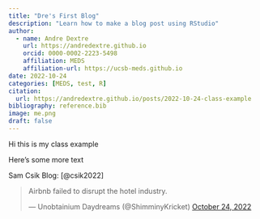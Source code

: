 ```yaml
---
title: "Dre's First Blog" 
description: "Learn how to make a blog post using RStudio"  
author:
  - name: Andre Dextre
    url: https://andredextre.github.io
    orcid: 0000-0002-2223-5498
    affiliation: MEDS
    affiliation-url: https://ucsb-meds.github.io
date: 2022-10-24
categories: [MEDS, test, R] 
citation: 
  url: https://andredextre.github.io/posts/2022-10-24-class-example 
bibliography: reference.bib
image: me.png 
draft: false
---
```


Hi this is my class example

Here's some more text

Sam Csik Blog: [@csik2022]

<blockquote class="twitter-tweet"><p lang="en" dir="ltr">Airbnb failed to disrupt the hotel industry.</p>&mdash; Unobtainium Daydreams (@ShimminyKricket) <a href="https://twitter.com/ShimminyKricket/status/1584521556427886597?ref_src=twsrc%5Etfw">October 24, 2022</a></blockquote> <script async src="https://platform.twitter.com/widgets.js" charset="utf-8"></script>